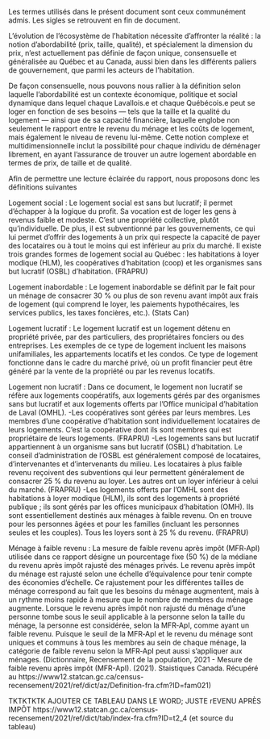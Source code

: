 Les termes utilisés dans le présent document sont ceux communément admis. Les sigles se retrouvent en fin de document.

L’évolution de l’écosystème de l’habitation nécessite d’affronter la réalité : la notion d’abordabilité (prix, taille, qualité), et spécialement la dimension du prix, n’est actuellement pas définie de façon unique, consensuelle et généralisée au Québec et au Canada, aussi bien dans les différents paliers de gouvernement, que parmi les acteurs de l’habitation.

De façon consensuelle, nous pouvons nous rallier à la définition selon laquelle l’abordabilité est un contexte économique, politique et social dynamique dans lequel chaque Lavallois.e et chaque Québécois.e peut se loger en fonction de ses besoins — tels que la taille et la qualité du logement — ainsi que de sa capacité financière, laquelle englobe non seulement le rapport entre le revenu du ménage et les coûts de logement, mais également le niveau de revenu lui-même. Cette notion complexe et multidimensionnelle inclut la possibilité pour chaque individu de déménager librement, en ayant l’assurance de trouver un autre logement abordable en termes de prix, de taille et de qualité.

Afin de permettre une lecture éclairée du rapport, nous proposons donc les définitions suivantes
 
Logement social : Le logement social est sans but lucratif; il permet d’échapper à la logique du profit. Sa vocation est de loger les gens à revenus faible et modeste. C’est une propriété collective, plutôt qu’individuelle. De plus, il est subventionné par les gouvernements, ce qui lui permet d’offrir des logements à un prix qui respecte la capacité de payer des locataires ou à tout le moins qui est inférieur au prix du marché. Il existe trois grandes formes de logement social au Québec : les habitations à loyer modique (HLM), les coopératives d’habitation (coop) et les organismes sans but lucratif (OSBL) d’habitation. (FRAPRU)

Logement inabordable : Le logement inabordable se définit par le fait pour un ménage de consacrer 30 % ou plus de son revenu avant impôt aux frais de logement (qui comprend le loyer, les paiements hypothécaires, les services publics, les taxes foncières, etc.). (Stats Can)

Logement lucratif : Le logement lucratif est un logement détenu en propriété privée, par des particuliers, des propriétaires fonciers ou des entreprises. Les exemples de ce type de logement incluent les maisons unifamiliales, les appartements locatifs et les condos. Ce type de logement fonctionne dans le cadre du marché privé, où un profit financier peut être généré par la vente de la propriété ou par les revenus locatifs.

Logement non lucratif : Dans ce document, le logement non lucratif se réfère aux logements coopératifs, aux logements gérés par des organismes sans but lucratif et aux logements offerts par l’Office municipal d’habitation de Laval (OMHL).
-Les coopératives sont gérées par leurs membres. Les membres d’une coopérative d’habitation sont individuellement locataires de leurs logements. C’est la coopérative dont ils sont membres qui est propriétaire de leurs logements. (FRAPRU)
-Les logements sans but lucratif appartiennent à un organisme sans but lucratif (OSBL) d’habitation. Le conseil d’administration de l’OSBL est généralement composé de locataires, d’intervenantes et d’intervenants du milieu. Les locataires à plus faible revenu reçoivent des subventions qui leur permettent généralement de consacrer 25 % du revenu au loyer. Les autres ont un loyer inférieur à celui du marché. (FRAPRU)
-Les logements offerts par l'OMHL sont des habitations à loyer modique (HLM), ils sont des logements à propriété publique ; ils sont gérés par les offices municipaux d’habitation (OMH). Ils sont essentiellement destinés aux ménages à faible revenu. On en trouve pour les personnes âgées et pour les familles (incluant les personnes seules et les couples). Tous les loyers sont à 25 % du revenu. (FRAPRU)

Ménage à faible revenu : La mesure de faible revenu après impôt (MFR‑ApI) utilisée dans ce rapport désigne un pourcentage fixe (50 %) de la médiane du revenu après impôt rajusté des ménages privés. Le revenu après impôt du ménage est rajusté selon une échelle d'équivalence pour tenir compte des économies d'échelle. Ce rajustement pour les différentes tailles de ménage correspond au fait que les besoins du ménage augmentent, mais à un rythme moins rapide à mesure que le nombre de membres du ménage augmente. Lorsque le revenu après impôt non rajusté du ménage d'une personne tombe sous le seuil applicable à la personne selon la taille du ménage, la personne est considérée, selon la MFR‑ApI, comme ayant un faible revenu. Puisque le seuil de la MFR‑ApI et le revenu du ménage sont uniques et communs à tous les membres au sein de chaque ménage, la catégorie de faible revenu selon la MFR‑ApI peut aussi s'appliquer aux ménages. (Dictionnaire, Recensement de la population, 2021 - Mesure de faible revenu après impôt (MFR-ApI). (2021). Staistiques Canada. Récupéré au https://www12.statcan.gc.ca/census-recensement/2021/ref/dict/az/Definition-fra.cfm?ID=fam021)

TKTKTKTK AJOUTER CE TABLEAU DANS LE WORD; JUSTE rEVENU APRÈS IMPÔT
https://www12.statcan.gc.ca/census-recensement/2021/ref/dict/tab/index-fra.cfm?ID=t2_4 (et source du tableau)